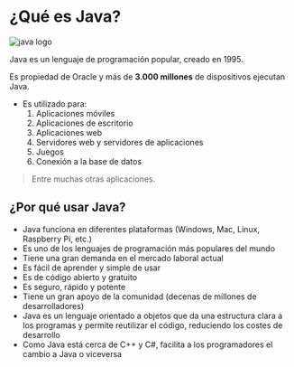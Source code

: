 # **¿Qué es Java?** 

<img class="hola" src="https://cdn.jsdelivr.net/gh/devicons/devicon/icons/java/java-original.svg" alt="java logo"/>

Java es un lenguaje de programación popular, creado en 1995.

Es propiedad de Oracle y más de **3.000 millones** de dispositivos ejecutan Java.

- Es utilizado para:
    1. Aplicaciones móviles
    2. Aplicaciones de escritorio
    3. Aplicaciones web
    4. Servidores web y servidores de aplicaciones
    5. Juegos
    6. Conexión a la base de datos

> Entre muchas otras aplicaciones.

## **¿Por qué usar Java?**

- Java funciona en diferentes plataformas (Windows, Mac, Linux, Raspberry Pi, etc.)
- Es uno de los lenguajes de programación más populares del mundo
- Tiene una gran demanda en el mercado laboral actual
- Es fácil de aprender y simple de usar
- Es de código abierto y gratuito
- Es seguro, rápido y potente
- Tiene un gran apoyo de la comunidad (decenas de millones de desarrolladores)
- Java es un lenguaje orientado a objetos que da una estructura clara a los programas y permite reutilizar el código, reduciendo los costes de desarrollo
- Como Java está cerca de C++ y C#, facilita a los programadores el cambio a Java o viceversa